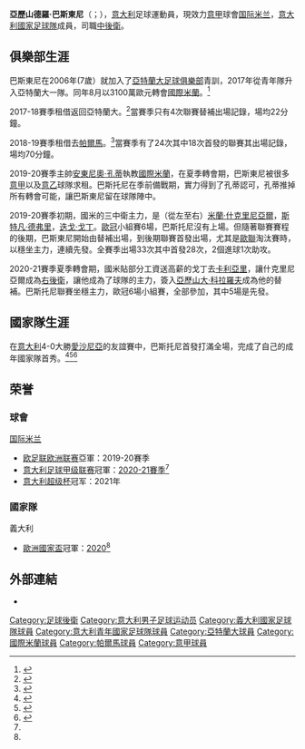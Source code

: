{{short description|Italian footballer}}
{{BLPsources|time=2021-04-06T01:38:01+00:00}}
{{noteTA
|G1=football
|G2=意甲
|1=zh-hans:巴斯托尼;zh-hant:巴斯東尼;
|2=zh-hans:亚历山德罗;zh-hk:亞歷山度;zh-tw:亞歷山德羅;
}}
{{Infobox football biography
| name                = 亚历山德罗·巴斯托尼<br>''Alessandro Bastoni''
| image               = Sergio Mattarella meets Italy national football team and Matteo Berrettini (12 July 2021) 34 (cropped).jpg
| image_size          = 
| caption = 
| fullname            = 
| birth_date          = {{birth date and age|1999|4|13}}
| birth_place         = {{ITA}}[[卡薩爾馬焦雷|卡薩爾馬焦雷]]
| height              = 1.91 m
| position            = [[中後衛|中後衛]]
| currentclub         = [[國際米蘭|國際米蘭]]
| clubnumber          = 95
| youthyears1         = 
| youthclubs1         = Cannatese
| youthyears2         = 2006–2016 
| youthclubs2         = [[亞特蘭大足球俱樂部|亞特蘭大]]
| years1 = 2016–2017 
| clubs1 = [[亞特蘭大足球俱樂部|亞特蘭大]]
| caps1 = 3 
| goals1 = 0
| years2 = 2017– 
| clubs2 = [[國際米蘭|國際米蘭]] 
| caps2 = 89
| goals2 = 3
| years3 = 2017–2018 
| clubs3 = → [[亞特蘭大足球俱樂部|亞特蘭大]]    (外借)
| caps3 = 4  
| goals3 = 0
| years4 = 2018–2019 
| clubs4 = → [[帕爾馬足球俱樂部|帕爾馬]] (外借)
| caps4 = 24 
| goals4 = 1
| nationalyears1 = 2014 
| nationalteam1  = [[意大利U-15|意大利U-15]]      
| nationalcaps1 = 7  
| nationalgoals1 = 0
| nationalyears2 = 2014–2015 
| nationalteam2  = [[意大利U-16|意大利U-16]] 
| nationalcaps2 = 15 
| nationalgoals2 = 1
| nationalyears3 = 2015–2016 
| nationalteam3  = [[意大利U-17|意大利U-17]] 
| nationalcaps3 = 17 
| nationalgoals3 = 0
| nationalyears4 = 2016 
| nationalteam4  = [[意大利U-18|意大利U-18]] 
| nationalcaps4 = 3  
| nationalgoals4 = 0
| nationalyears5 = 2017–2018 
| nationalteam5  = [[意大利U-19|意大利U-19]] 
| nationalcaps5 = 9 
| nationalgoals5 = 2
| nationalyears6 = 2018–2019     
| nationalteam6  = [[義大利21歲以下國家足球隊|意大利U-21]] 
| nationalcaps6 = 12 
| nationalgoals6 = 1
| nationalyears7 = 2020–     
| nationalteam7  = [[意大利國家足球隊|意大利]]     
| nationalcaps7 = 15
| nationalgoals7 = 1
| pcupdate             = 2022年5月22日
| ntupdate             = 2022年6月14日
}}

'''亞歷山德羅·巴斯東尼'''（{{lang-it|Alessandro Bastoni}}；{{Bd|1999年|4月13日||}}），[[意大利|意大利]]足球運動員，現效力[[意甲|意甲]]球會[[国际米兰足球俱樂部|国际米兰]]，[[意大利國家足球隊|意大利國家足球隊]]成員，司職[[中後衛|中後衛]]。

==俱樂部生涯==
巴斯東尼在2006年(7歲）就加入了[[亞特蘭大足球俱樂部|亞特蘭大足球俱樂部]]青訓，2017年從青年隊升入亞特蘭大一隊。同年8月以3100萬歐元轉會[[國際米蘭|國際米蘭]]。<ref>{{cite web|url=https://www.calciomercato.com/en/news/transfer-news-inter-paid-e31m-for-bastoni-98865|title=Transfer news: Inter paid €31m for Bastoni|access-date=2020-01-19|publisher=calciomercato.com|archive-date=2021-05-13|archive-url=https://web.archive.org/web/20210513020216/https://www.calciomercato.com/en/news/transfer-news-inter-paid-e31m-for-bastoni-98865|dead-url=no}}</ref>

2017-18賽季租借返回亞特蘭大。<ref>{{cite news|url=http://www.atalanta.it/site/paginalive/comunicati-dal-club/Stagione-2017-2018/2017-08/31-08-Bastoni-mercato.html|title=Alessandro Bastoni All'Inter Ma Nerazzurro Fino Al 30 Giugno 2019|trans-title=Alessandro Bastoni At Inter But Black & Blue Until 30 June 2019|date=2017-08-31|access-date=2017-08-31|publisher=Atalanta B.C.|language=it|archive-url=https://web.archive.org/web/20170831172542/http://www.atalanta.it/site/paginalive/comunicati-dal-club/Stagione-2017-2018/2017-08/31-08-Bastoni-mercato.html|archive-date=2017-08-31|dead-url=yes}}</ref>當賽季只有4次聯賽替補出場記錄，場均22分鐘。

2018-19賽季租借去[[帕爾馬足球俱樂部|帕爾馬]]。<ref>{{cite web|url=https://m.tuttomercatoweb.com/serie-a/ufficiale-parma-tris-d-acquisti-dall-inter-biabiany-dimarco-e-bastoni-1143372|access-date=2018-08-07|title=Ufficale: Parma, tris d'acquisti dall'Inter: Biabiany, Dimarco e Bastoni|language=it|archive-date=2021-06-12|archive-url=https://web.archive.org/web/20210612073941/https://m.tuttomercatoweb.com/serie-a/ufficiale-parma-tris-d-acquisti-dall-inter-biabiany-dimarco-e-bastoni-1143372|dead-url=no}}</ref>當賽季有了24次其中18次首發的聯賽其出場記錄，場均70分鐘。

2019-20賽季主帥[[安東尼奧·孔蒂|安東尼奧·孔蒂]]執教[[國際米蘭|國際米蘭]]，在夏季轉會期，巴斯東尼被很多[[意甲|意甲]]以及[[意乙|意乙]]球隊求租。巴斯托尼在季前備戰期，實力得到了孔蒂認可，孔蒂推掉所有轉會可能，讓巴斯東尼留在球隊陣中。

2019-20賽季初期，國米的三中衛主力，是（從左至右）[[米蘭·什克里尼亞爾|米蘭·什克里尼亞爾]]，[[斯特凡·德弗里|斯特凡·德弗里]]，[[迭戈·戈丁|迭戈·戈丁]]。[[歐冠|歐冠]]小組賽6場，巴斯托尼沒有上場。但隨著聯賽賽程的後期，巴斯東尼開始由替補出場，到後期聯賽首發出場，尤其是[[歐聯|歐聯]]淘汰賽時，以穩坐主力，連續先發。全賽季出場33次其中首發28次，2個進球1次助攻。

2020-21賽季夏季轉會期，國米貼部分工資送高薪的戈丁去[[卡利亞里足球俱樂部|卡利亞里]]，讓什克里尼亞爾成為[[右後衛|右後衛]]，讓他成為了球隊的主力，簽入[[亞歷山大·科拉羅夫|亞歷山大·科拉羅夫]]成為他的替補。巴斯托尼聯賽坐穩主力，歐冠6場小組賽，全部參加，其中5場是先發。

==國家隊生涯==
在[[意大利國家足球隊|意大利]]4-0大勝[[愛沙尼亞國家足球隊|愛沙尼亞]]的友誼賽中，巴斯托尼首發打滿全場，完成了自己的成年國家隊首秀。<ref>{{cite web|url=https://www.figc.it/en/national-teams/news/a-grifo-brace-and-goals-from-bernardeschi-and-orsolini-secure-a-comfortable-win-against-estonia/|title=A Grifo brace and goals from Bernardeschi and Orsolini secure a comfortable win against Estonia|publisher=www.figc.it|date=2020-11-11|access-date=2020-11-12|archive-date=2020-11-12|archive-url=https://web.archive.org/web/20201112191009/https://www.figc.it/en/national-teams/news/a-grifo-brace-and-goals-from-bernardeschi-and-orsolini-secure-a-comfortable-win-against-estonia/|dead-url=no}}</ref><ref>{{cite web |url=https://www.espn.com/soccer/report?gameId=573695 |title=Italy vs. Estonia - Football Match Report - November 11, 2020 - ESPN |work=ESPN.com |date=2020-11-11 |access-date=2020-11-12 |archive-date=2021-05-13 |archive-url=https://web.archive.org/web/20210513112154/https://www.espn.com/soccer/report?gameId=573695 |dead-url=no }}</ref><ref name="Italy 4-0 Estonia">{{cite web |url=https://www.football-italia.net/161915/italy-4-0-estonia-grifo-lights-experimental-azzurri |title=Italy 4-0 Estonia: Grifo lights up experimental Azzurri |publisher=www.football-italia.net |date=2020-11-11 |access-date=2020-11-12 |archive-date=2021-02-26 |archive-url=https://web.archive.org/web/20210226012022/https://www.football-italia.net/161915/italy-4-0-estonia-grifo-lights-experimental-azzurri |dead-url=no }}</ref>

==荣誉==
=== 球會 ===
;{{flagicon|ITA}} [[国际米兰足球俱乐部|国际米兰]]
*[[欧足联欧洲联赛|欧足联欧洲联赛]]亞軍：2019-20賽季
*[[意大利足球甲级联赛|意大利足球甲级联赛]]冠軍：[[2020年至2021年意大利足球甲级联赛|2020-21賽季]]<ref name="冠軍"/>
*[[意大利超级杯|意大利超级杯]]冠军：2021年

=== 國家隊 ===
;{{flagicon|ITA}} 義大利
* [[歐洲國家盃|歐洲國家盃]]冠軍：[[2020年歐洲國家盃|2020]]<ref name="歐國盃"/>

==外部連結==
* {{Soccerway|alessandro-bastoni/426558}}

{{國際米蘭球員名單}}
{{2020年欧洲足球锦标赛意大利参赛名单}}
{{DEFAULTSORT:Bastoni, Alessandro}}
[[Category:足球後衛|Category:足球後衛]]
[[Category:意大利男子足球运动员|Category:意大利男子足球运动员]]
[[Category:義大利國家足球隊球員|Category:義大利國家足球隊球員]]
[[Category:意大利青年國家足球隊球員|Category:意大利青年國家足球隊球員]]
[[Category:亞特蘭大球員|Category:亞特蘭大球員]]
[[Category:國際米蘭球員|Category:國際米蘭球員]]
[[Category:帕爾馬球員|Category:帕爾馬球員]]
[[Category:意甲球員|Category:意甲球員]]